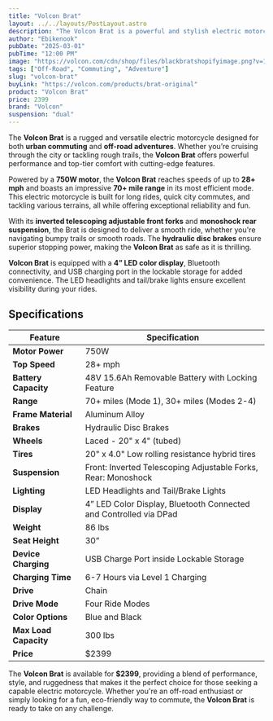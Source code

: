 ```yaml
---
title: "Volcon Brat"
layout: ../../layouts/PostLayout.astro
description: "The Volcon Brat is a powerful and stylish electric motorcycle designed for off-road adventures and urban commuting. With rugged performance and cutting-edge technology, it's ready to tackle any terrain."
author: "Ebikenook"
pubDate: "2025-03-01"
pubTime: "12:00 PM"
image: "https://volcon.com/cdn/shop/files/blackbratshopifyimage.png?v=1737058547&width=960"
tags: ["Off-Road", "Commuting", "Adventure"]
slug: "volcon-brat"
buyLink: "https://volcon.com/products/brat-original"
product: "Volcon Brat"
price: 2399
brand: "Volcon"
suspension: "dual"
---
```


The **Volcon Brat** is a rugged and versatile electric motorcycle designed for both **urban commuting** and **off-road adventures**. Whether you’re cruising through the city or tackling rough trails, the **Volcon Brat** offers powerful performance and top-tier comfort with cutting-edge features.

Powered by a **750W motor**, the **Volcon Brat** reaches speeds of up to **28+ mph** and boasts an impressive **70+ mile range** in its most efficient mode. This electric motorcycle is built for long rides, quick city commutes, and tackling various terrains, all while offering exceptional reliability and fun.

With its **inverted telescoping adjustable front forks** and **monoshock rear suspension**, the Brat is designed to deliver a smooth ride, whether you're navigating bumpy trails or smooth roads. The **hydraulic disc brakes** ensure superior stopping power, making the **Volcon Brat** as safe as it is thrilling.

**Volcon Brat** is equipped with a **4” LED color display**, Bluetooth connectivity, and USB charging port in the lockable storage for added convenience. The LED headlights and tail/brake lights ensure excellent visibility during your rides.

## Specifications

| Feature               | Specification                                                     |
| --------------------- | ----------------------------------------------------------------- |
| **Motor Power**       | 750W                                                              |
| **Top Speed**         | 28+ mph                                                           |
| **Battery Capacity**  | 48V 15.6Ah Removable Battery with Locking Feature                 |
| **Range**             | 70+ miles (Mode 1), 30+ miles (Modes 2-4)                         |
| **Frame Material**    | Aluminum Alloy                                                    |
| **Brakes**            | Hydraulic Disc Brakes                                             |
| **Wheels**            | Laced - 20" x 4" (tubed)                                          |
| **Tires**             | 20" x 4.0" Low rolling resistance hybrid tires                    |
| **Suspension**        | Front: Inverted Telescoping Adjustable Forks, Rear: Monoshock     |
| **Lighting**          | LED Headlights and Tail/Brake Lights                              |
| **Display**           | 4” LED Color Display, Bluetooth Connected and Controlled via DPad |
| **Weight**            | 86 lbs                                                            |
| **Seat Height**       | 30”                                                               |
| **Device Charging**   | USB Charge Port inside Lockable Storage                           |
| **Charging Time**     | 6-7 Hours via Level 1 Charging                                    |
| **Drive**             | Chain                                                             |
| **Drive Mode**        | Four Ride Modes                                                   |
| **Color Options**     | Blue and Black                                                    |
| **Max Load Capacity** | 300 lbs                                                           |
| **Price**             | $2399                                                             |

The **Volcon Brat** is available for **$2399**, providing a blend of performance, style, and ruggedness that makes it the perfect choice for those seeking a capable electric motorcycle. Whether you're an off-road enthusiast or simply looking for a fun, eco-friendly way to commute, the **Volcon Brat** is ready to take on any challenge.
